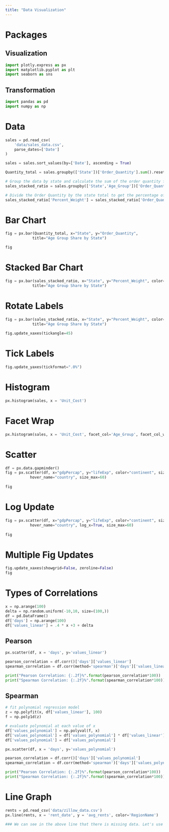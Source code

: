 ```yaml
---
title: "Data Visualization"
---
```


# Packages
## Visualization
```python

import plotly.express as px
import matplotlib.pyplot as plt
import seaborn as sns

```


## Transformation
```python

import pandas as pd
import numpy as np

```



# Data
```python

sales = pd.read_csv(
    'data/sales_data.csv',
    parse_dates=['Date']
)

sales = sales.sort_values(by=['Date'], ascending = True)

Quantity_total = sales.groupby(['State'])['Order_Quantity'].sum().reset_index()

# Group the data by state and calculate the sum of the order quantity for each state
sales_stacked_ratio = sales.groupby(['State','Age_Group'])['Order_Quantity'].sum().reset_index()

# Divide the Order Quantity by the state total to get the percentage of the order quantity for each age group in each state
sales_stacked_ratio['Percent_Weight'] = sales_stacked_ratio['Order_Quantity']/ sales_stacked_ratio.groupby('State')['Order_Quantity'].transform('sum')

```



# Bar Chart
```python

fig = px.bar(Quantity_total, x="State", y="Order_Quantity", 
            title="Age Group Share by State")

fig

```


# Stacked Bar Chart
```python

fig = px.bar(sales_stacked_ratio, x="State", y="Percent_Weight", color="Age_Group", 
            title="Age Group Share by State")


```

# Rotate Labels
```python

fig = px.bar(sales_stacked_ratio, x="State", y="Percent_Weight", color="Age_Group", 
            title="Age Group Share by State")
            
fig.update_xaxes(tickangle=45)

```

# Tick Labels
```python

fig.update_yaxes(tickformat=".0%")

```




# Histogram
```python

px.histogram(sales, x = 'Unit_Cost')

```

# Facet Wrap
```python

px.histogram(sales, x = 'Unit_Cost', facet_col='Age_Group', facet_col_wrap=2)

```

# Scatter
```python

df = px.data.gapminder()
fig = px.scatter(df, x="gdpPercap", y="lifeExp", color="continent", size="pop",
           hover_name="country", size_max=60)
           
fig
```

# Log Update
```python

fig = px.scatter(df, x="gdpPercap", y="lifeExp", color="continent", size="pop",
           hover_name="country", log_x=True, size_max=60)
           
fig

```


# Multiple Fig Updates
```python

fig.update_xaxes(showgrid=False, zeroline=False)
fig

```

# Types of Correlations
```python

x = np.arange(100)
delta = np.random.uniform(-10,10, size=(100,))
df = pd.DataFrame()
df['days'] = np.arange(100)
df['values_linear'] = .4 * x +3 + delta

```

## Pearson
```python

px.scatter(df, x = 'days', y='values_linear')


```


```python

pearson_correlation = df.corr()['days']['values_linear']
spearman_correlation = df.corr(method='spearman')['days']['values_linear']

print("Pearson Correlation: {:.2f}%".format(pearson_correlation*100))
print("Spearman Correlation: {:.2f}%".format(spearman_correlation*100))

```


## Spearman
```python

# fit polynomial regression model
z = np.polyfit(x, df['values_linear'], 100)
f = np.poly1d(z)

# evaluate polynomial at each value of x
df['values_polynomial'] = np.polyval(f, x)
df['values_polynomial'] = df['values_polynomial'] * df['values_linear']
df['values_polynomial'] = df['values_polynomial']

```

```python

px.scatter(df, x = 'days', y='values_polynomial')

```


```python

pearson_correlation = df.corr()['days']['values_polynomial']
spearman_correlation = df.corr(method='spearman')['days']['values_polynomial']

print("Pearson Correlation: {:.2f}%".format(pearson_correlation*100))
print("Spearman Correlation: {:.2f}%".format(spearman_correlation*100))

```

# Line Graph
```python

rents = pd.read_csv('data/zillow_data.csv')
px.line(rents, x = 'rent_date', y = 'avg_rents', color='RegionName')

### We can see in the above line that there is missing data. Let's use interpolate

```





